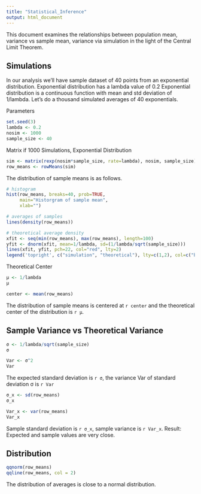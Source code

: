 ```yaml
---
title: "Statistical_Inference"
output: html_document
---
```


This document examines the relationships between population mean, variance vs sample mean, variance via simulation in the light of the Central Limit Theorem.

## Simulations

In our analysis we’ll have sample dataset of 40 points from an exponential distribution. Exponential distribution has a lambda value of 0.2 Exponential distribution is a continuous function with mean and std deviation of 1/lambda.
Let's do a thousand simulated averages of 40 exponentials.

Parameters

```r
set.seed(3)
lambda <- 0.2
nosim <- 1000
sample_size <- 40
```

Matrix if 1000 Simulations, Exponential Distribution

```r
sim <- matrix(rexp(nosim*sample_size, rate=lambda), nosim, sample_size)
row_means <- rowMeans(sim)
```


The distribution of sample means is as follows.

```r
# histogram
hist(row_means, breaks=40, prob=TRUE,
     main="Historgram of sample mean",
     xlab="")

# averages of samples
lines(density(row_means))

# theoretical average density 
xfit <- seq(min(row_means), max(row_means), length=100)
yfit <- dnorm(xfit, mean=1/lambda, sd=(1/lambda/sqrt(sample_size)))
lines(xfit, yfit, pch=22, col="red", lty=2)
legend('topright', c("simulation", "theoretical"), lty=c(1,2), col=c("black", "red"))
```

Theoretical Center

```r
μ <- 1/lambda
μ
```

```r
center <- mean(row_means)
```


The distribution of sample means is centered at `r center` and the theoretical center of the distribution is `r μ`. 

## Sample Variance vs Theoretical Variance


```r
σ <- 1/lambda/sqrt(sample_size)
σ

Var <- σ^2
Var

```

The expected standard deviation is `r σ`, the variance Var of standard deviation σ is `r Var`

```r

σ_x <- sd(row_means)
σ_x

Var_x <- var(row_means)
Var_x

```

Sample standard deviation is `r σ_x`, sample variance is `r Var_x`. Result: Expected and sample values are very close. 
 
## Distribution


```r
qqnorm(row_means)
qqline(row_means, col = 2)

```

The distribution of averages is close to a normal distribution. 
